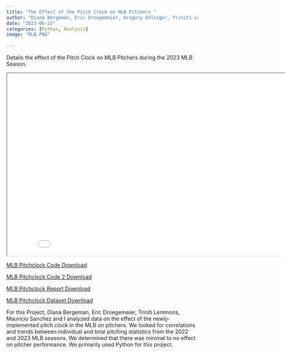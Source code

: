 ```yaml
---
title: "The Effect of the Pitch Clock on MLB Pitchers "
author: "Diana Bergeman, Eric Droegemeier, Gregory Ehlinger, Triniti Lemmons, Mauricio Sanchez"
date: "2023-06-23"
categories: [Python, Analysis]
image: "MLB.PNG"
    
---
```


Details the effect of the Pitch Clock on MLB Pitchers during the 2023 MLB Season.

<iframe
  width="850"
  height="480"
  src="MLB.PNG">
</iframe>

<a href="MLB code.pdf" download="MLB code.pdf" class="download-btn">MLB Pitchclock Code Download</a>

<a href="MLB code 2.pdf" download="MLB code 2.pdf" class="download-btn">MLB Pitchclock Code 2 Download</a>

<a href="MLB Report.docx" download="MLB Report.docx" class="download-btn">MLB Pitchclock Report Download</a>

<a href="PitchingVolations.csv" download="PitchingVolations.csv" class="download-btn">MLB Pitchclock Dataset Download</a>
 
For this Project, Diana Bergeman, Eric Droegemeier, Triniti Lemmons, Mauricio Sanchez and I analyzed data on the effect of the newly-implemented pitch clock in the MLB on pitchers. We looked for correlations and trends between individual and total pitching statistics from the 2022 and 2023 MLB seasons. We determined that there was minimal to no effect on pitcher performance. We primarily used Python for this project.

